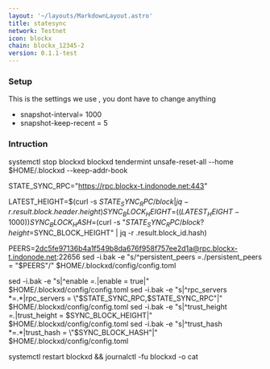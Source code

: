 ```yaml
---
layout: '~/layouts/MarkdownLayout.astro'
title: statesync
network: Testnet
icon: blockx
chain: blockx_12345-2
version: 0.1.1-test
---
```

### Setup
This is the settings we use , you dont have to change anything

- snapshot-interval= 1000
- snapshot-keep-recent = 5

### Intruction

systemctl stop blockxd
blockxd tendermint unsafe-reset-all --home $HOME/.blockxd --keep-addr-book

STATE_SYNC_RPC="https://rpc.blockx-t.indonode.net:443"

LATEST_HEIGHT=$(curl -s $STATE_SYNC_RPC/block | jq -r .result.block.header.height)
SYNC_BLOCK_HEIGHT=$(($LATEST_HEIGHT - 1000))
SYNC_BLOCK_HASH=$(curl -s "$STATE_SYNC_RPC/block?height=$SYNC_BLOCK_HEIGHT" | jq -r .result.block_id.hash)

PEERS=2dc5fe97136b4a1f549b8da676f958f757ee2d1a@rpc.blockx-t.indonode.net:22656 
sed -i.bak -e "s/^persistent_peers *=.*/persistent_peers = \"$PEERS\"/" $HOME/.blockxd/config/config.toml

sed -i.bak -e "s|^enable *=.*|enable = true|" $HOME/.blockxd/config/config.toml
sed -i.bak -e "s|^rpc_servers *=.*|rpc_servers = \"$STATE_SYNC_RPC,$STATE_SYNC_RPC\"|" \
  $HOME/.blockxd/config/config.toml
sed -i.bak -e "s|^trust_height *=.*|trust_height = $SYNC_BLOCK_HEIGHT|" \
  $HOME/.blockxd/config/config.toml
sed -i.bak -e "s|^trust_hash *=.*|trust_hash = \"$SYNC_BLOCK_HASH\"|" \
  $HOME/.blockxd/config/config.toml

systemctl restart blockxd && journalctl -fu blockxd -o cat